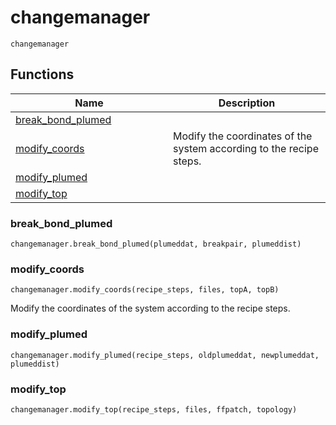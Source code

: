 # changemanager { #kimmdy.changemanager }

`changemanager`

## Functions

| Name | Description |
| --- | --- |
| [break_bond_plumed](#kimmdy.changemanager.break_bond_plumed) |  |
| [modify_coords](#kimmdy.changemanager.modify_coords) | Modify the coordinates of the system according to the recipe steps. |
| [modify_plumed](#kimmdy.changemanager.modify_plumed) |  |
| [modify_top](#kimmdy.changemanager.modify_top) |  |

### break_bond_plumed { #kimmdy.changemanager.break_bond_plumed }

`changemanager.break_bond_plumed(plumeddat, breakpair, plumeddist)`

### modify_coords { #kimmdy.changemanager.modify_coords }

`changemanager.modify_coords(recipe_steps, files, topA, topB)`

Modify the coordinates of the system according to the recipe steps.

### modify_plumed { #kimmdy.changemanager.modify_plumed }

`changemanager.modify_plumed(recipe_steps, oldplumeddat, newplumeddat, plumeddist)`

### modify_top { #kimmdy.changemanager.modify_top }

`changemanager.modify_top(recipe_steps, files, ffpatch, topology)`